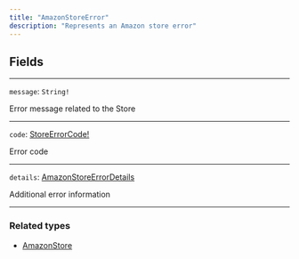 ```yaml
---
title: "AmazonStoreError"
description: "Represents an Amazon store error"
---
```


## Fields

---

`message`: `String!`

Error message related to the Store

---

`code`: [StoreErrorCode!](/reference/storeerrorcode)

Error code

---

`details`: [AmazonStoreErrorDetails](/reference/amazonstoreerrordetails)

Additional error information

---

### Related types

* [AmazonStore](/reference/amazonstore)